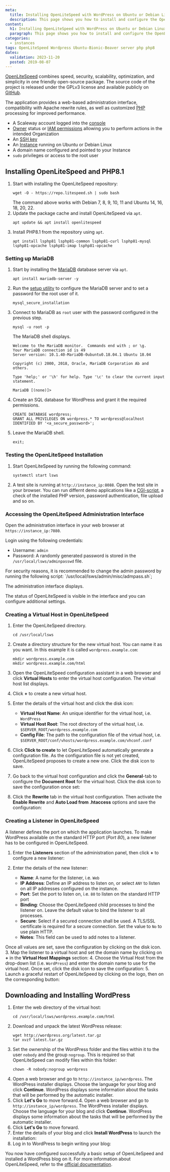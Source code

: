 ```yaml
---
meta:
  title: Installing OpenLiteSpeed with WordPress on Ubuntu or Debian Linux
  description: This page shows you how to install and configure the OpenLiteSpeed web server on Ubuntu or Debian Linux
content:
  h1: Installing OpenLiteSpeed with WordPress on Ubuntu or Debian Linux
  paragraph: This page shows you how to install and configure the OpenLiteSpeed web server on Ubuntu or Debian Linux
categories:
  - instances
tags: OpenLiteSpeed Wordpress Ubuntu-Bionic-Beaver server php php8
dates:
  validation: 2023-11-20
  posted: 2019-08-07
---
```


[OpenLiteSpeed](https://openlitespeed.org/) combines speed, security, scalability, optimization, and simplicity in one friendly open-source package. The source code of the project is released under the GPLv3 license and available publicly on [GitHub](https://github.com/litespeedtech/openlitespeed).

The application provides a web-based administration interface, compatibility with Apache rewrite rules, as well as customized [PHP](https://php.net) processing for improved performance.

<Macro id="requirements" />

- A Scaleway account logged into the [console](https://console.scaleway.com)
- [Owner](/identity-and-access-management/iam/concepts/#owner) status or [IAM permissions](/identity-and-access-management/iam/concepts/#permission) allowing you to perform actions in the intended Organization
- An [SSH key](/identity-and-access-management/organizations-and-projects/how-to/create-ssh-key/)
- An [Instance](/compute/instances/how-to/create-an-instance) running on Ubuntu or Debian Linux
- A domain name configured and pointed to your Instance
- `sudo` privileges or access to the root user

## Installing OpenLiteSpeed and PHP8.1

1. Start with installing the OpenLiteSpeed repository:
    ```
    wget -O - https://repo.litespeed.sh | sudo bash
    ```
    <Message type="tip">
      The command above works with Debian 7, 8, 9, 10, 11  and Ubuntu 14, 16, 18, 20, 22.
    </Message>
3. Update the package cache and install OpenLiteSpeed via `apt`.
    ```
    apt update && apt install openlitespeed
    ```
4. Install PHP8.1 from the repository using `apt`.
    ```
    apt install lsphp81 lsphp81-common lsphp81-curl lsphp81-mysql lsphp81-opcache lsphp81-imap lsphp81-opcache
    ```

### Setting up MariaDB

1. Start by installing the [MariaDB](https://mariadb.org/) database server via `apt`.
    ```
    apt install mariadb-server -y
    ```
2. Run the [setup utility](/tutorials/mariadb-ubuntu-bionic/#securing-mariadb) to configure the MariaDB server and to set a password for the root user of it.
    ```
    mysql_secure_installation
    ```
3. Connect to MariaDB as `root` user with the password configured in the previous step.
    ```
    mysql -u root -p
    ```

    The MariaDB shell displays.

    ```
    Welcome to the MariaDB monitor.  Commands end with ; or \g.
    Your MariaDB connection id is 49
    Server version: 10.1.40-MariaDB-0ubuntu0.18.04.1 Ubuntu 18.04

    Copyright (c) 2000, 2018, Oracle, MariaDB Corporation Ab and others.

    Type 'help;' or '\h' for help. Type '\c' to clear the current input statement.

    MariaDB [(none)]>
    ```
4. Create an SQL database for WordPress and grant it the required permissions.
    ```
    CREATE DATABASE wordpress;
    GRANT ALL PRIVILEGES ON wordpress.* TO wordpress@localhost IDENTIFIED BY '<a_secure_password>';
    ```
5. Leave the MariaDB shell.
    ```
    exit;
    ```

### Testing the OpenLiteSpeed Installation

1. Start OpenLiteSpeed by running the following command:
    ```
    systemctl start lsws
    ```
2. A test site is running at `http://instance_ip:8088`. Open the test site in your browser. You can run differnt demo applications like a [CGI-script](https://en.wikipedia.org/wiki/Common_Gateway_Interface), a check of the installed PHP version, password authentication, file upload and so on.
    <Lightbox src="scaleway-ols_demo.webp" alt="" />

### Accessing the OpenLiteSpeed Administration Interface

Open the administration interface in your web browser at `https://instance_ip:7080`.

<Lightbox src="scaleway-ols_login.webp" alt="" />

Login using the following credentials:

- Username: `admin`
- Password: A randomly generated password is stored in the `/usr/local/lsws/adminpasswd` file.

<Message type="important">
  For security reasons, it is recommended to change the admin password by running the following script: `/usr/local/lsws/admin/misc/admpass.sh`;
</Message>

The administration interface displays.

<Lightbox src="scaleway-ols_dashboard.webp" alt="" />

The status of OpenLiteSpeed is visible in the interface and you can configure additional settings.

### Creating a Virtual Host in OpenLiteSpeed

1. Enter the OpenLiteSpeed directory.
    ```
    cd /usr/local/lsws
    ```
2. Create a directory structure for the new virtual host. You can name it as you want. In this example it is called `wordpress.example.com`:
    ```
    mkdir wordpress.example.com
    mkdir wordpress.example.com/html
    ```
3. Open the OpenLiteSpeed configuration assistant in a web browser and click **Virtual Hosts** to enter the virtual host configuration. The virtual host list displays.
4. Click **+** to create a new virtual host.
5. Enter the details of the virtual host and click the disk icon:
    <Lightbox src="scaleway-ols_vh.webp" alt="" />

    - **Virtual Host Name**: An unique identifier for the virtual host, i.e. `WordPress`
    - **Virtual Host Root**: The root directory of the virtual host, i.e. `$SERVER_ROOT/wordpress.example.com`
    - **Config File**: The path to the configuration file of the virtual host, i.e. `$SERVER_ROOT/conf/vhosts/wordpress.example.com/vhconf.conf`
6. Click **Click to create** to let OpenLiteSpeed automatically generate a configuration file. As the configuration file is not yet created, OpenLiteSpeed proposes to create a new one. Click the disk icon to save.
    <Lightbox src="scaleway-ols_vh_conf.webp" alt="" />
7. Go back to the virtual host configuration and click the **General**-tab to configure the **Document Root** for the virtual host. Click the disk icon to save the configuration once set:
    <Lightbox src="scaleway-ols_vh_docroot.webp" alt="" />
8. Click the **Rewrite** tab in the virtual host configuration. Then activate the **Enable Rewrite** and **Auto Load from .htaccess** options and save the configuration:
    <Lightbox src="scaleway-ols_vh_rewrite.webp" alt="" />

### Creating a Listener in OpenLiteSpeed

A listener defines the port on which the application launches. To make WordPress available on the standard HTTP port (_Port 80_), a new listener has to be configured in OpenLiteSpeed.

1. Enter the **Listeners** section of the administration panel, then click **+** to configure a new listener:
    <Lightbox src="scaleway-ols_listener.webp" alt="" />
2. Enter the details of the new listener:
    <Lightbox src="scaleway-ols_listener_web.webp" alt="" />

    - **Name**: A name for the listener, i.e. `Web`
    - **IP Address**: Define an IP address to listen on, or select `ANY` to listen on all IP addresses configured on the instance.
    - **Port**: Set the port to listen on, i.e. `80` to listen on the standard HTTP port
    - **Binding**: Choose the OpenLiteSpeed child processes to bind the listener on. Leave the default value to bind the listener to all processes.
    - **Secure**: Select if a secured connection shall be used. A TLS/SSL certificate is required for a secure connection. Set the value to `No` to use plain HTTP.
    - **Notes**: This field can be used to add notes to a listener.

  Once all values are set, save the configuration by clicking on the disk icon.
3. Map the listener to a virtual host and set the domain name by clicking on **+** in the **Virtual Host Mappings** section:
    <Lightbox src="scaleway-ols_listener_add_vh.webp" alt="" />
4. Choose the Virtual Host from the drop-down list (i.e. `WordPress`) and enter the domain name to use for the virtual host. Once set, click the disk icon to save the configuration:
    <Lightbox src="scaleway-ols_listener_vhmapping.webp" alt="" />
5. Launch a graceful restart of OpenLiteSpeed by clicking on the logo, then on the corresponding button:
    <Lightbox src="scaleway-ols_graceful_restart.webp" alt="" />

## Downloading and Installing WordPress

1. Enter the web directory of the virtual host:
    ```
    cd /usr/local/lsws/wordpress.example.com/html
    ```
2. Download and unpack the latest WordPress release:
    ```
    wget http://wordpress.org/latest.tar.gz
    tar xvzf latest.tar.gz
    ```
3. Set the ownership of the WordPress folder and the files within it to the user `nobody` and the group `nogroup`. This is required so that OpenLiteSpeed can modify files within this folder:
    ```
    chown -R nobody:nogroup wordpress
    ```
4. Open a web browser and go to `http://instance_ip/wordpress`. The WordPress installer displays. Choose the language for your blog and click **Continue**. WordPress displays some information about the tasks that will be performed by the automatic installer.
    <Lightbox src="scaleway-ols_wp_lang.webp" alt="" />
5. Click **Let's Go** to move forward.4. Open a web browser and go to `http://instance_ip/wordpress`. The WordPress installer displays. Choose the language for your blog and click **Continue**. WordPress displays some information about the tasks that will be performed by the automatic installer.
    <Lightbox src="scaleway-ols_wp_lang.webp" alt="" />
5. Click **Let's Go** to move forward.
7. Enter the details of your blog and click **Install WordPress** to launch the installation:
    <Lightbox src="scaleway-ols_wordpress_install.webp" alt="" />
8. Log in to WordPress to begin writing your blog:
    <Lightbox src="scaleway-ols_wordpress_dashboard.webp" alt="" />

You now have configured successfully a basic setup of OpenLiteSpeed and installed a WordPress blog on it. For more information about OpenLiteSpeed, refer to the [official documentation](https://openlitespeed.org/kb/).
